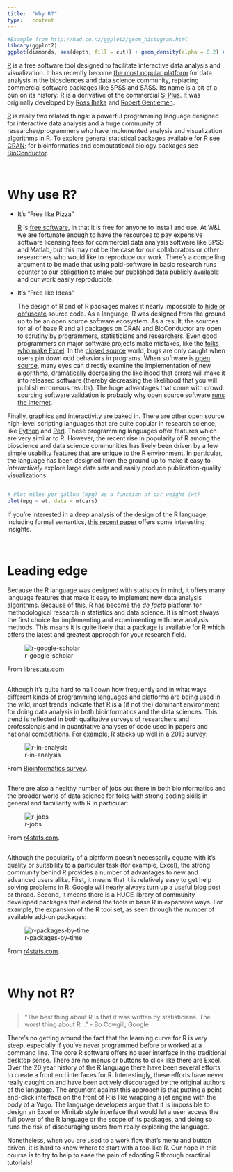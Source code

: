 ```yaml
---
title:  "Why R?"
type:   content
---
```


``` r
#Example from http://had.co.nz/ggplot2/geom_histogram.html
library(ggplot2)
ggplot(diamonds, aes(depth, fill = cut)) + geom_density(alpha = 0.2) + xlim(55, 70)
````

[R][] is a free software tool designed to facilitate interactive data analysis and visualization.  It has recently become [the most popular platform](http://r4stats.com/articles/popularity/) for data analysis in the biosciences and data science community, replacing commercial software packages like SPSS and SASS.  Its name is a bit of a pun on its history:  R is a derivative of the commercial [S-Plus](http://en.wikipedia.org/wiki/S-PLUS).  It was originally developed by [Ross Ihaka](http://en.wikipedia.org/wiki/Ross_Ihaka) and [Robert Gentlemen](http://en.wikipedia.org/wiki/Robert_Gentleman).

[R][] is really two related things: a powerful programming language designed for interactive data analysis and a huge community of researcher/programmers who have implemented analysis and visualization algorithms in R.  To explore general statistical packages available for R see [CRAN](http://cran.r-project.org/web/views/); for bioinformatics and computational biology packages see [BioConductor](http://www.bioconductor.org/).

<br>

# Why use R?

* It's "Free like Pizza"
  
    [R][] is [free software](http://www.r-project.org/Licenses/GPL-2), in that it is free for anyone to install and use.  At W&L we are fortunate enough to have the resources to pay expensive software licensing fees for commercial data analysis software like SPSS and Matlab, but this may not be the case for our collaborators or other researchers who would like to reproduce our work.  There's a compelling argument to be made that using paid-software in basic research runs counter to our obligation to make our published data publicly available and our work easily reproducible.

* It's "Free like Ideas"

    The design of R and of R packages makes it nearly impossible to [hide or obfuscate](http://en.wikipedia.org/wiki/Obfuscation) source code.  As a language, R was designed from the ground up to be an open source software ecosystem.  As a result, the sources for all of base R and all packages on CRAN and BioConductor are open to scrutiny by programmers, statisticians and researchers.  Even good programmers on major software projects make mistakes, like the [folks who make Excel](http://www.joelonsoftware.com/items/2007/09/26b.html).  In the [closed source](http://en.wikipedia.org/wiki/Proprietary_software) world, bugs are only caught when users pin down odd behaviors in programs.  When software is [open source](http://en.wikipedia.org/wiki/Open_source), many eyes can directly examine the implementation of new algorithms, dramatically decreasing the likelihood that errors will make it into released software (thereby decreasing the likelihood that you will publish erroneous results).  The huge advantages that come with crowd sourcing software validation is probably why open source software [runs the internet](http://en.wikipedia.org/wiki/Linux_adoption).

Finally, graphics and interactivity are baked in.  There are other open source high-level scripting languages that are quite popular in research science, like [Python](http://www.python.org/) and [Perl](http://www.perl.org/).  These programming languages offer features which are very similar to R.  However, the recent rise in popularity of R among the bioscience and data science communities has likely been driven by a few simple usability features that are unique to the R environment.  In particular, the language has been designed from the ground up to make it easy to *interactively* explore large data sets and easily produce publication-quality visualizations.  

##

```r
# Plot miles per gallon (mpg) as a function of car weight (wt)
plot(mpg ~ wt, data = mtcars)
```

If you're interested in a deep analysis of the design of the R language, including formal semantics, [this recent paper](http://r.cs.purdue.edu/pub/ecoop12.pdf) offers some interesting insights.

<br>

# Leading edge

Because the R language was designed with statistics in mind, it offers many language features that make it easy to implement new data analysis algorithms.  Because of this, R has become the *de facto* platform for methodological research in statistics and data science.  It is almost always the first choice for implementing and experimenting with new analysis methods.  This means it is quite likely that a package is available for R which offers the latest and greatest approach for your research field.

![r-google-scholar](img/marketshare.png)

From [librestats.com](http://librestats.com/2012/04/12/statistical-software-popularity-on-google-scholar/)

##

Although it's quite hard to nail down how frequently and in what ways different kinds of programming languages and platforms are being used in the wild, most trends indicate that R is a (if not the) dominant environment for doing data analysis in both bioinformatics and the data sciences.  This trend is reflected in both qualitative surveys of researchers and professionals and in quantitative analyses of code used in papers and national competitions.  For example, R stacks up well in a 2013 survey:

![r-in-analysis](img/r-in-analysis.JPG)

From [Bioinformatics survey](http://bioinfsurvey.org/analysis/programming_languages).

##

There are also a healthy number of jobs out there in both bioinformatics and the broader world of data science for folks with strong coding skills in general and familiarity with R in particular:

![r-jobs](img/fig_1b_rvspss_2014-2-22.png)

From [r4stats.com](http://r4stats.com/articles/popularity/).

##

Although the popularity of a platform doesn't necessarily equate with it's quality or suitability to a particular task (for example, Excel), the strong community behind R provides a number of advantages to new and advanced users alike.  First, it means that it is relatively easy to get help solving problems in R:  Google will nearly always turn up a useful blog post or thread.  Second, it means there is a HUGE library of community developed packages that extend the tools in base R in expansive ways.  For example, the expansion of the R tool set, as seen through the number of available add-on packages:

![r-packages-by-time](img/r-packages.JPG)

From [r4stats.com](http://r4stats.com/articles/popularity/).

<br>

# Why not R?

##

> "The best thing about R is that it was written by statisticians. 
 The worst thing about R..."
- Bo Cowgill, Google 

There's no getting around the fact that the learning curve for R is very steep, especially if you've never programmed before or worked at a command line.  The core R software offers no user interface in the traditional desktop sense. There are no menus or buttons to click like there are Excel.  Over the 20 year history of the R language there have been several efforts to create a front end interfaces for R.  Interestingly, these efforts have never really caught on and have been actively discouraged by the original authors of the language.  The argument against this approach is that putting a point-and-click interface on the front of R is like wrapping a jet engine with the body of a Yugo.  The language developers argue that it is impossible to design an Excel or Minitab style interface that would let a user access the full power of the R language or the scope of its packages, and doing so runs the risk of discouraging users from really exploring the language.

Nonetheless, when you are used to a work flow that's menu and button driven, it is hard to know where to start with a tool like R.  Our hope in this course is to try to help to ease the pain of adopting R through practical tutorials!

[R]:  http://www.r-project.org/   "R Project homepage"
[interpreter]:  http://en.wikipedia.org/wiki/Interpreter_(computing)
